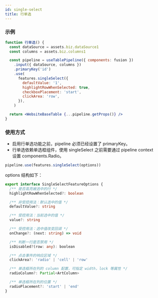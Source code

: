 ```yaml
---
id: single-select
title: 行单选
---
```


### 示例

```jsx live
function 行单选() {
  const dataSource = assets.biz.dataSource1
  const columns = assets.biz.columns1

  const pipeline = useTablePipeline({ components: fusion })
    .input({ dataSource, columns })
    .primaryKey('id')
    .use(
      features.singleSelect({
        defaultValue: '1',
        highlightRowWhenSelected: true,
        checkboxPlacement: 'start',
        clickArea: 'row',
      }),
    )

  return <WebsiteBaseTable {...pipeline.getProps()} />
}
```

### 使用方式

- 启用行单选功能之前，pipeline 必须已经设置了 primaryKey。
- 行单选依赖单选框组件，使用 singleSelect 之前需要通过 pipeline context 设置 components.Radio。

```jsx
pipeline.use(features.singleSelect(options))
```

options 结构如下：

```ts
export interface SingleSelectFeatureOptions {
  /** 是否高亮被选中的行 */
  highlightRowWhenSelected?: boolean

  /** 非受控用法：默认选中的值 */
  defaultValue?: string

  /** 受控用法：当前选中的值 */
  value?: string

  /** 受控用法：选中值改变回调 */
  onChange?: (next: string) => void

  /** 判断一行是否禁用 */
  isDisabled?(row: any): boolean

  /** 点击事件的响应区域 */
  clickArea?: 'radio' | 'cell' | 'row'

  /** 单选框所在列的 column 配置，可指定 width，lock 等属性 */
  radioColumn?: Partial<ArtColumn>

  /** 单选框所在列的位置 */
  radioPlacement?: 'start' | 'end'
}
```
